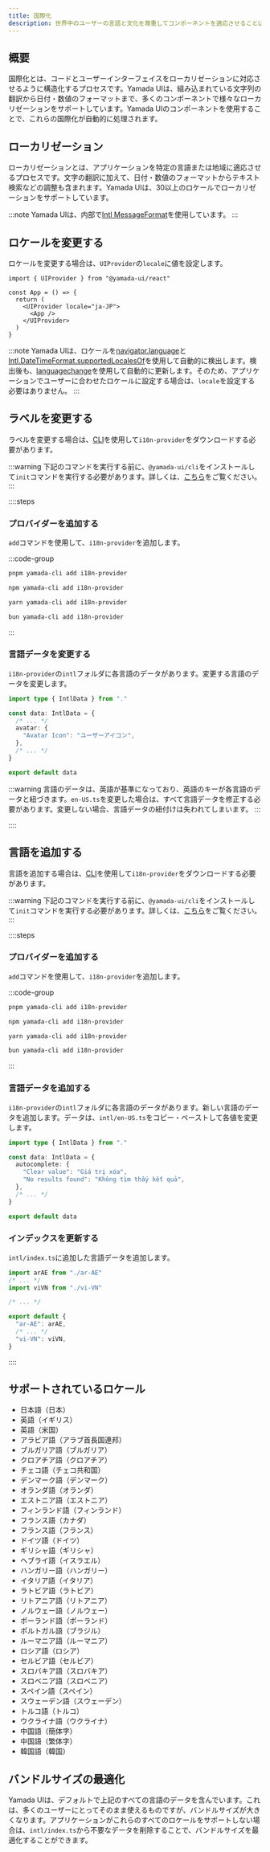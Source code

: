 ```yaml
---
title: 国際化
description: 世界中のユーザーの言語と文化を尊重してコンポーネントを適応させることは、アプリケーションをより多くの人々に利用してもらうための重要な方法です。Yamada UIは、30以上の言語をサポートしています。
---
```


## 概要

国際化とは、コードとユーザーインターフェイスをローカリゼーションに対応させるように構造化するプロセスです。Yamada UIは、組み込まれている文字列の翻訳から日付・数値のフォーマットまで、多くのコンポーネントで様々なローカリゼーションをサポートしています。Yamada UIのコンポーネントを使用することで、これらの国際化が自動的に処理されます。

## ローカリゼーション

ローカリゼーションとは、アプリケーションを特定の言語または地域に適応させるプロセスです。文字の翻訳に加えて、日付・数値のフォーマットからテキスト検索などの調整も含まれます。Yamada UIは、30以上のロケールでローカリゼーションをサポートしています。

:::note
Yamada UIは、内部で[Intl MessageFormat](https://formatjs.github.io/docs/intl-messageformat)を使用しています。
:::

## ロケールを変更する

ロケールを変更する場合は、`UIProvider`の`locale`に値を設定します。

```tsx {5}
import { UIProvider } from "@yamada-ui/react"

const App = () => {
  return (
    <UIProvider locale="ja-JP">
      <App />
    </UIProvider>
  )
}
```

:::note
Yamada UIは、ロケールを[navigator.language](https://developer.mozilla.org/ja/docs/Web/API/Navigator/language)と[Intl.DateTimeFormat.supportedLocalesOf](https://developer.mozilla.org/ja/docs/Web/JavaScript/Reference/Global_Objects/Intl/DateTimeFormat/supportedLocalesOf)を使用して自動的に検出します。検出後も、[languagechange](https://developer.mozilla.org/ja/docs/Web/API/Window/languagechange_event)を使用して自動的に更新します。そのため、アプリケーションでユーザーに合わせたロケールに設定する場合は、`locale`を設定する必要はありません。
:::

## ラベルを変更する

ラベルを変更する場合は、[CLI](/docs/get-started/cli)を使用して`i18n-provider`をダウンロードする必要があります。

:::warning
下記のコマンドを実行する前に、`@yamada-ui/cli`をインストールして`init`コマンドを実行する必要があります。詳しくは、[こちら](/docs/get-started/cli)をご覧ください。
:::

::::steps

### プロバイダーを追加する

`add`コマンドを使用して、`i18n-provider`を追加します。

:::code-group

```bash [pnpm]
pnpm yamada-cli add i18n-provider
```

```bash [npm]
npm yamada-cli add i18n-provider
```

```bash [yarn]
yarn yamada-cli add i18n-provider
```

```bash [bun]
bun yamada-cli add i18n-provider
```

:::

### 言語データを変更する

`i18n-provider`の`intl`フォルダに各言語のデータがあります。変更する言語のデータを変更します。

```ts title="intl/ja-JP.ts" {6}
import type { IntlData } from "."

const data: IntlData = {
  /* ... */
  avatar: {
    "Avatar Icon": "ユーザーアイコン",
  },
  /* ... */
}

export default data
```

:::warning
言語のデータは、英語が基準になっており、英語のキーが各言語のデータと紐づきます。`en-US.ts`を変更した場合は、すべて言語データを修正する必要があります。変更しない場合、言語データの紐付けは失われてしまいます。
:::

::::

## 言語を追加する

言語を追加する場合は、[CLI](/docs/get-started/cli)を使用して`i18n-provider`をダウンロードする必要があります。

:::warning
下記のコマンドを実行する前に、`@yamada-ui/cli`をインストールして`init`コマンドを実行する必要があります。詳しくは、[こちら](/docs/get-started/cli)をご覧ください。
:::

::::steps

### プロバイダーを追加する

`add`コマンドを使用して、`i18n-provider`を追加します。

:::code-group

```bash [pnpm]
pnpm yamada-cli add i18n-provider
```

```bash [npm]
npm yamada-cli add i18n-provider
```

```bash [yarn]
yarn yamada-cli add i18n-provider
```

```bash [bun]
bun yamada-cli add i18n-provider
```

:::

### 言語データを追加する

`i18n-provider`の`intl`フォルダに各言語のデータがあります。新しい言語のデータを追加します。データは、`intl/en-US.ts`をコピー・ペーストして各値を変更します。

```ts title="intl/vi-VN.ts"
import type { IntlData } from "."

const data: IntlData = {
  autocomplete: {
    "Clear value": "Giá trị xóa",
    "No results found": "Không tìm thấy kết quả",
  },
  /* ... */
}

export default data
```

### インデックスを更新する

`intl/index.ts`に追加した言語データを追加します。

```ts title="intl/index.ts" {3,10}
import arAE from "./ar-AE"
/* ... */
import viVN from "./vi-VN"

/* ... */

export default {
  "ar-AE": arAE,
  /* ... */
  "vi-VN": viVN,
}
```

::::

## サポートされているロケール

- 日本語（日本）
- 英語（イギリス）
- 英語（米国）
- アラビア語（アラブ首長国連邦）
- ブルガリア語（ブルガリア）
- クロアチア語（クロアチア）
- チェコ語（チェコ共和国）
- デンマーク語（デンマーク）
- オランダ語（オランダ）
- エストニア語（エストニア）
- フィンランド語（フィンランド）
- フランス語（カナダ）
- フランス語（フランス）
- ドイツ語（ドイツ）
- ギリシャ語（ギリシャ）
- ヘブライ語（イスラエル）
- ハンガリー語（ハンガリー）
- イタリア語（イタリア）
- ラトビア語（ラトビア）
- リトアニア語（リトアニア）
- ノルウェー語（ノルウェー）
- ポーランド語（ポーランド）
- ポルトガル語（ブラジル）
- ルーマニア語（ルーマニア）
- ロシア語（ロシア）
- セルビア語（セルビア）
- スロバキア語（スロバキア）
- スロベニア語（スロベニア）
- スペイン語（スペイン）
- スウェーデン語（スウェーデン）
- トルコ語（トルコ）
- ウクライナ語（ウクライナ）
- 中国語（簡体字）
- 中国語（繁体字）
- 韓国語（韓国）

## バンドルサイズの最適化

Yamada UIは、デフォルトで上記のすべての言語のデータを含んでいます。これは、多くのユーザーにとってそのまま使えるものですが、バンドルサイズが大きくなります。アプリケーションがこれらのすべてのロケールをサポートしない場合は、`intl/index.ts`から不要なデータを削除することで、バンドルサイズを最適化することができます。
